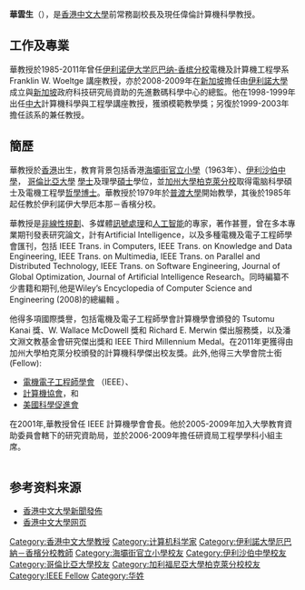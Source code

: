 '''華雲生'''{{BBS}}{{JP}}（{{lang-en|Benjamin Wah Wan-sang}}），是[[香港中文大學|香港中文大學]]前常務副校長及現任偉倫計算機科學教授。<br />

==工作及專業==

華教授於1985-2011年曾任[[伊利诺伊大学厄巴纳-香槟分校|伊利诺伊大学厄巴纳-香槟分校]]電機及計算機工程學系 Franklin W. Woeltge 講座教授，亦於2008-2009年在[[新加坡|新加坡]]擔任由[[伊利諾大學|伊利諾大學]]成立與[[新加坡|新加坡]]政府科技研究局資助的先進數碼科學中心的總監。他在1998-1999年出任[[香港中文大學|中大]]計算機科學與工程學講座教授，獲頒模範教學獎；另復於1999-2003年擔任該系的兼任教授。

==簡歷==

華教授於[[香港|香港]]出生，教育背景包括香港[[海壩街官立小學|海壩街官立小學]]（1963年）、[[伊利沙伯中學|伊利沙伯中學]]， [[哥倫比亞大學|哥倫比亞大學]] [[學士|學士]]及理學[[碩士|碩士]]學位，並[[加州大學柏克萊分校|加州大學柏克萊分校]]取得電脑科學碩士及電機工程學[[哲學博士|哲學博士]]。華教授於1979年於[[普渡大學|普渡大學]]開始教學，其後於1985年起任教於伊利諾伊大學厄本那－香檳分校。<br />


華教授是[[非線性規劃|非線性規劃]]、多媒體[[訊號處理|訊號處理]]和[[人工智能|人工智能]]的專家，著作甚豐，曾在多本專業期刊發表研究論文，計有Artificial Intelligence，以及多種電機及電子工程師學會匯刊，包括 IEEE Trans. in Computers, IEEE Trans. on Knowledge and Data Engineering, IEEE Trans. on Multimedia, IEEE Trans. on Parallel and Distributed Technology, IEEE Trans. on Software Engineering, Journal of Global Optimization, Journal of Artificial Intelligence Research。同時編纂不少書籍和期刊,他是Wiley’s Encyclopedia of Computer Science and Engineering (2008)的總編輯 。<br />


他得多項國際獎譽，包括電機及電子工程師學會計算機學會頒發的 Tsutomu Kanai 獎、W. Wallace McDowell 獎和 Richard E. Merwin 傑出服務獎，以及潘文淵文教基金會研究傑出獎和 IEEE Third Millennium Medal。在2011年更獲得由加州大學柏克萊分校頒發的計算機科學傑出校友獎。此外,他得三大學會院士銜(Fellow):


* [[電機電子工程師學會|電機電子工程師學會]] （IEEE）、
* [[計算機協會|計算機協會]]，和
* [[美國科學促進會|美國科學促進會]]
在2001年,華教授曾任 IEEE 計算機學會會長。他於2005-2009年加入大學教育資助委員會轄下的研究資助局，並於2006-2009年擔任研資局工程學學科小組主席。<br />
<br />

== 参考资料来源 ==

* [http://www.cuhk.edu.hk/cpr/pressrelease/090414e.htm 香港中文大學新聞發佈] {{Wayback|url=http://www.cuhk.edu.hk/cpr/pressrelease/090414e.htm |date=20201130101603 }}
* [http://wah.cse.cuhk.edu.hk/wah/ 香港中文大學网页] {{Wayback|url=http://wah.cse.cuhk.edu.hk/wah/ |date=20201201182834 }}

{{香港中文大學}}
{{DEFAULTSORT: Wah, Benjamin}}
[[Category:香港中文大學教授|Category:香港中文大學教授]]
[[Category:计算机科学家|Category:计算机科学家]]
[[Category:伊利諾大學厄巴納－香檳分校教師|Category:伊利諾大學厄巴納－香檳分校教師]]
[[Category:海壩街官立小學校友|Category:海壩街官立小學校友]]
[[Category:伊利沙伯中學校友|Category:伊利沙伯中學校友]]
[[Category:哥倫比亞大學校友|Category:哥倫比亞大學校友]]
[[Category:加利福尼亞大學柏克萊分校校友|Category:加利福尼亞大學柏克萊分校校友]]
[[Category:IEEE_Fellow|Category:IEEE Fellow]]
[[Category:华姓|Category:华姓]]